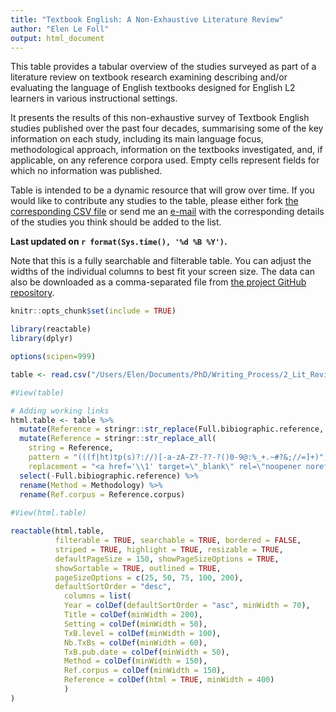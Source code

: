 ```yaml
---
title: "Textbook English: A Non-Exhaustive Literature Review"
author: "Elen Le Foll"
output: html_document
---
```


<style type="text/css">
.main-container {
  max-width: 1800px;
  margin-left: auto;
  margin-right: auto;
}
</style>


This table provides a tabular overview of the studies surveyed as part of a literature review on textbook research examining describing and/or evaluating the language of English textbooks designed for English L2 learners in various instructional settings.

It presents the results of this non-exhaustive survey of Textbook English studies published over the past four decades, summarising some of the key information on each study, including its main language focus, methodological approach, information on the textbooks investigated, and, if applicable, on any reference corpora used. Empty cells represent fields for which no information was published.

Table is intended to be a dynamic resource that will grow over time. If you would like to contribute any studies to the table, please either fork [the corresponding CSV file](https://github.com/elenlefoll/TextbookEnglish/blob/main/LitReviewTable.csv) or send me an [e-mail](mailto:elefoll@uos.de?subject=[LitReviewTable]%20Suggestions) with the corresponding details of the studies you think should be added to the list.

**Last updated on `r format(Sys.time(), '%d %B %Y')`.**

Note that this is a fully searchable and filterable table. You can adjust the widths of the individual columns to best fit your screen size. The data can also be downloaded as a comma-separated file from [the project GitHub repository](https://github.com/elenlefoll/TextbookEnglish).

```r
knitr::opts_chunk$set(include = TRUE)

library(reactable) 
library(dplyr)

options(scipen=999)
```


```r

table <- read.csv("/Users/Elen/Documents/PhD/Writing_Process/2_Lit_Review_Chapter/Literature review_table_2.2.csv")

#View(table)
```


```r

# Adding working links
html.table <- table %>% 
  mutate(Reference = stringr::str_replace(Full.bibiographic.reference, "doi:|DOI:", "https://doi.org/")) %>% 
  mutate(Reference = stringr::str_replace_all(
    string = Reference, 
    pattern = "(((f|ht)tp(s)?://)[-a-zA-Z?-??-?()0-9@:%_+.~#?&;//=]+)",
    replacement = "<a href='\\1' target=\"_blank\" rel=\"noopener noreferrer\" > \\1</a>")) %>% 
  select(-Full.bibiographic.reference) %>% 
  rename(Method = Methodology) %>% 
  rename(Ref.corpus = Reference.corpus)
  
#View(html.table)

```


```r

reactable(html.table, 
          filterable = TRUE, searchable = TRUE, bordered = FALSE, 
          striped = TRUE, highlight = TRUE, resizable = TRUE,
          defaultPageSize = 150, showPageSizeOptions = TRUE, 
          showSortable = TRUE, outlined = TRUE,
          pageSizeOptions = c(25, 50, 75, 100, 200), 
          defaultSortOrder = "desc",
            columns = list(
            Year = colDef(defaultSortOrder = "asc", minWidth = 70),
            Title = colDef(minWidth = 200),
            Setting = colDef(minWidth = 50),
            TxB.level = colDef(minWidth = 100),
            Nb.TxBs = colDef(minWidth = 60),
            TxB.pub.date = colDef(minWidth = 50), 
            Method = colDef(minWidth = 150),
            Ref.corpus = colDef(minWidth = 150),
            Reference = colDef(html = TRUE, minWidth = 400)
            )
) 

```
